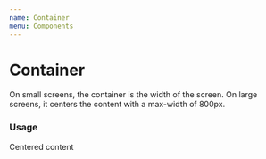 ```yaml
---
name: Container
menu: Components
---
```



# Container

On small screens, the container is the width of the screen. On large screens, it centers the content with a max-width of 800px.

### Usage

<Playground>
  <LayoutProvider>
    <Box backgroundColor="#67c6bb" padding={3}>
      <Container maxWidth={300}>
        <Box backgroundColor="white" padding={3}>
          <Text>Centered content</Text>
        </Box>
      </Container>
    </Box>
  </LayoutProvider>
</Playground>

